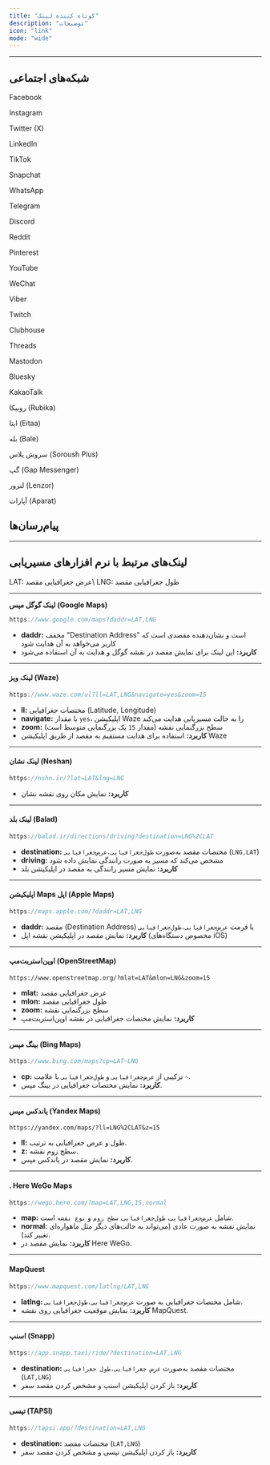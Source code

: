 ```yaml
---
title: "کوتاه کننده لینک"
description: "توضیحات"
icon: "link"
mode: "wide"
---
```


---

## شبکه‌های اجتماعی

Facebook

Instagram

Twitter (X)

LinkedIn

TikTok

Snapchat

WhatsApp

Telegram

Discord

Reddit

Pinterest

YouTube

WeChat

Viber

Twitch

Clubhouse

Threads

Mastodon

Bluesky

KakaoTalk

روبیکا (Rubika)

ایتا (Eitaa)

بله (Bale)

سروش پلاس (Soroush Plus)

گپ (Gap Messenger)

لنزور (Lenzor)

آپارات (Aparat)

## پیام‌رسان‌ها

---

## لینک‌های مرتبط با نرم افزارهای مسیریابی

<Info>
  LAT: عرض جغرافیایی مقصد\
  LNG: طول جغرافیایی مقصد
</Info>

---

**لینک گوگل مپس (Google Maps)**

```javascript
https://www.google.com/maps?daddr=LAT,LNG
```

- **daddr:** مخفف "Destination Address" است و نشان‌دهنده مقصدی است که کاربر می‌خواهد به آن هدایت شود
- **کاربرد:** این لینک برای نمایش مقصد در نقشه گوگل و هدایت به آن استفاده می‌شود

---

#### **لینک ویز (Waze)**

```javascript
https://www.waze.com/ul?ll=LAT,LNG&navigate=yes&zoom=15 
```

- **ll:** مختصات جغرافیایی (Latitude, Longitude)
- **navigate:** با مقدار `yes`، اپلیکیشن Waze را به حالت مسیریابی هدایت می‌کند
- **zoom:** سطح بزرگنمایی نقشه (مقدار `15` یک بزرگنمایی متوسط است)
- **کاربرد:** استفاده برای هدایت مستقیم به مقصد از طریق اپلیکیشن Waze

---

#### **لینک نشان (Neshan)**

```javascript
https://nshn.ir/?lat=LAT&lng=LNG 
```

- **کاربرد:** نمایش مکان روی نقشه نشان

---

#### **لینک بلد (Balad)**

```javascript
https://balad.ir/directions/driving?destination=LNG%2CLAT 
```

- **destination:** مختصات مقصد به‌صورت `طول‌جغرافیایی،عرض‌جغرافیایی` (`LNG,LAT`)
- **driving:** مشخص می‌کند که مسیر به صورت رانندگی نمایش داده شود
- **کاربرد:** نمایش مسیر رانندگی به مقصد در اپلیکیشن بلد

---

#### **اپلیکیشن Maps اپل (Apple Maps)**

```javascript
https://maps.apple.com/?daddr=LAT,LNG 
```

- **daddr:** مقصد (Destination Address) با فرمت `عرض‌جغرافیایی،طول‌جغرافیایی`
- **کاربرد:** نمایش مقصد در اپلیکیشن نقشه اپل (مخصوص دستگاه‌های iOS)

---

#### **اوپن‌استریت‌مپ (OpenStreetMap)**

```
https://www.openstreetmap.org/?mlat=LAT&mlon=LNG&zoom=15 
```

- **mlat:** عرض جغرافیایی مقصد
- **mlon:** طول جغرافیایی مقصد
- **zoom:** سطح بزرگنمایی نقشه
- **کاربرد:** نمایش مختصات جغرافیایی در نقشه اوپن‌استریت‌مپ

---

#### **بینگ مپس (Bing Maps)**

```javascript
https://www.bing.com/maps?cp=LAT~LNG 
```

- **cp:** ترکیبی از `عرض‌جغرافیایی` و `طول‌جغرافیایی` با علامت `~`.
- **کاربرد:** نمایش مختصات جغرافیایی در بینگ مپس.

---

#### **یاندکس مپس (Yandex Maps)**

```
https://yandex.com/maps/?ll=LNG%2CLAT&z=15 
```

- **ll:** طول و عرض جغرافیایی به ترتیب.
- **z:** سطح زوم نقشه.
- **کاربرد:** نمایش مقصد در یاندکس مپس.

---

#### . **Here WeGo Maps**

```javascript
https://wego.here.com/?map=LAT,LNG,15,normal 
```

- **map:** شامل `عرض‌جغرافیایی`، `طول‌جغرافیایی`، `سطح زوم` و `نوع نقشه` است.
- **normal:** نمایش نقشه به صورت عادی (می‌تواند به حالت‌های دیگر مثل ماهواره‌ای تغییر کند).
- **کاربرد:** نمایش مقصد در Here WeGo.

---

#### **MapQuest**

```javascript
https://www.mapquest.com/latlng/LAT,LNG 
```

- **latlng:** شامل مختصات جغرافیایی به صورت `عرض‌جغرافیایی،طول‌جغرافیایی`.
- **کاربرد:** نمایش موقعیت جغرافیایی روی نقشه MapQuest.

---

#### **اسنپ (Snapp)**

```javascript
https://app.snapp.taxi/ride/?destination=LAT,LNG
```

- **destination:** مختصات مقصد به‌صورت `عرض جغرافیایی،طول جغرافیایی` (`LAT,LNG`)
- **کاربرد:** باز کردن اپلیکیشن اسنپ و مشخص کردن مقصد سفر

---

#### **تپسی (TAPSI)**

```javascript
https://tapsi.app/?destination=LAT,LNG
```

- **destination:** مختصات مقصد (`LAT,LNG`)
- **کاربرد:** باز کردن اپلیکیشن تپسی و مشخص کردن مقصد سفر